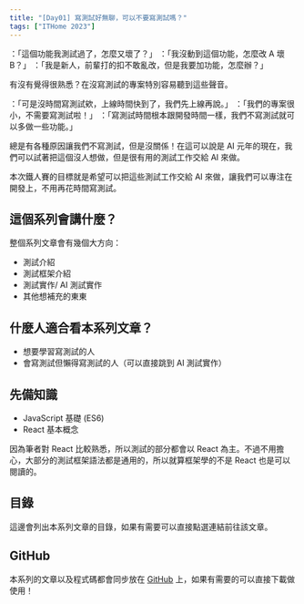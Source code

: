```yaml
---
title: "[Day01] 寫測試好無聊，可以不要寫測試嗎？"
tags: ["ITHome 2023"]
---
```


：「這個功能我測試過了，怎麼又壞了？」
：「我沒動到這個功能，怎麼改 A 壞 B？」
：「我是新人，前輩打的扣不敢亂改，但是我要加功能，怎麼辦？」

有沒有覺得很熟悉？在沒寫測試的專案特別容易聽到這些聲音。

：「可是沒時間寫測試欸，上線時間快到了，我們先上線再說。」
：「我們的專案很小，不需要寫測試啦！」
：「寫測試時間根本跟開發時間一樣，我們不寫測試就可以多做一些功能。」

總是有各種原因讓我們不寫測試，但是沒關係！在這可以說是 AI 元年的現在，我們可以試著把這個沒人想做，但是很有用的測試工作交給 AI 來做。

本次鐵人賽的目標就是希望可以把這些測試工作交給 AI 來做，讓我們可以專注在開發上，不用再花時間寫測試。

## 這個系列會講什麼？

整個系列文章會有幾個大方向：

- 測試介紹
- 測試框架介紹
- 測試實作/ AI 測試實作
- 其他想補充的東東

## 什麼人適合看本系列文章？

- 想要學習寫測試的人
- 會寫測試但懶得寫測試的人（可以直接跳到 AI 測試實作）

## 先備知識

- JavaScript 基礎 (ES6)
- React 基本概念

因為筆者對 React 比較熟悉，所以測試的部分都會以 React 為主。不過不用擔心，大部分的測試框架語法都是通用的，所以就算框架學的不是 React 也是可以閱讀的。

## 目錄

這邊會列出本系列文章的目錄，如果有需要可以直接點選連結前往該文章。

## GitHub

本系列的文章以及程式碼都會同步放在 [GitHub](https://github.com/Jim876633/ithome-2023) 上，如果有需要的可以直接下載做使用！

